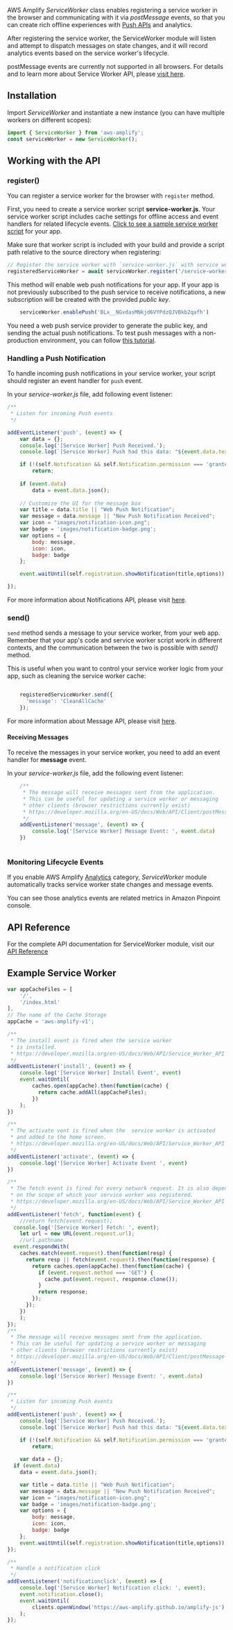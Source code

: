 AWS Amplify *ServiceWorker* class enables registering a service worker in the browser and communicating with it via *postMessage* events, so that you can create rich offline experiences with [Push APIs](https://developer.mozilla.org/en-US/docs/Web/API/Push_API) and analytics. 

After registering the service worker, the ServiceWorker module will listen and attempt to dispatch messages on state changes, and it will record analytics events based on the service worker's lifecycle.

<Callout>

postMessage events are currently not supported in all browsers. For details and to learn more about Service Worker API, please [visit here](https://developer.mozilla.org/en-US/docs/Web/API/Service_Worker_API/).

</Callout>

## Installation

Import *ServiceWorker* and instantiate a new instance (you can have multiple workers on different scopes):
```javascript
import { ServiceWorker } from 'aws-amplify';
const serviceWorker = new ServiceWorker();
```

## Working with the API

### register()

You can register a service worker for the browser with `register` method. 

First, you need to create a service worker script **service-worker.js**. Your service worker script includes cache settings for offline access and event handlers for related lifecycle events. [Click to see a sample service worker script](#example-service-worker) for your app. 

Make sure that worker script is included with your build and provide a script path relative to the source directory when registering:

```javascript
// Register the service worker with `service-worker.js` with service worker scope `/`.
registeredServiceWorker = await serviceWorker.register('/service-worker.js', '/');
```

This method will enable web push notifications for your app. If your app is not previously subscribed to the push service to receive notifications, a new subscription will be created with the provided *public key*. 

```javascript
    serviceWorker.enablePush('BLx__NGvdasMNkjd6VYPdzQJVBkb2qafh')
```

<Callout>

You need a web push service provider to generate the public key, and sending the actual push notifications. To test push messages with a non-production environment, you can follow [this tutorial](https://developers.google.com/web/fundamentals/codelabs/push-notifications/).

</Callout>

### Handling a Push Notification

To handle incoming push notifications in your service worker, your script should register an event handler for `push` event.

In your *service-worker.js* file, add following event listener:

```javascript
/**
 * Listen for incoming Push events
 */

addEventListener('push', (event) => {
    var data = {};
    console.log('[Service Worker] Push Received.');
    console.log(`[Service Worker] Push had this data: "${event.data.text()}"`);

    if (!(self.Notification && self.Notification.permission === 'granted')) 
        return;
    
    if (event.data) 
        data = event.data.json();
    
    // Customize the UI for the message box 
    var title = data.title || "Web Push Notification";
    var message = data.message || "New Push Notification Received";
    var icon = "images/notification-icon.png";
    var badge = 'images/notification-badge.png';
    var options = {
        body: message,
        icon: icon,
        badge: badge
    };

    event.waitUntil(self.registration.showNotification(title,options));

});
```

For more information about Notifications API, please visit [here](https://developer.mozilla.org/en-US/docs/Web/API/notification).

### send()

`send` method sends a message to your service worker, from your web app. Remember that your app's code and service worker script work in different contexts, and the communication between the two is possible with *send()* method.

This is useful when you want to control your service worker logic from your app, such as cleaning the service worker cache:

```javascript

    registeredServiceWorker.send({
      'message': 'CleanAllCache'
    });

```

For more information about Message API, please visit [here](https://developer.mozilla.org/en-US/docs/Web/Events/message_(ServiceWorker)).


#### Receiving Messages 

To receive the messages in your service worker, you need to add an event handler for **message** event.

In your *service-worker.js* file, add the following event listener:

```javascript
    /**
     * The message will receive messages sent from the application.
     * This can be useful for updating a service worker or messaging
     * other clients (browser restrictions currently exist)
     * https://developer.mozilla.org/en-US/docs/Web/API/Client/postMessage
     */
    addEventListener('message', (event) => {
        console.log('[Service Worker] Message Event: ', event.data)
    })
    
```

### Monitoring Lifecycle Events

If you enable AWS Amplify [Analytics](/lib/analytics/getting-started) category, *ServiceWorker* module automatically tracks service worker state changes and message events.

You can see those analytics events are related metrics in Amazon Pinpoint console.

## API Reference

For the complete API documentation for ServiceWorker module, visit our [API Reference](https://aws-amplify.github.io/amplify-js/docs/api/classes/serviceworkerclass.html)

## Example Service Worker

```javascript
var appCacheFiles = [
	'/',
	'/index.html'
], 
// The name of the Cache Storage
appCache = 'aws-amplify-v1';

/**
 * The install event is fired when the service worker 
 * is installed.
 * https://developer.mozilla.org/en-US/docs/Web/API/Service_Worker_API
 */
addEventListener('install', (event) => {
	console.log('[Service Worker] Install Event', event)
	event.waitUntil(
    	caches.open(appCache).then(function(cache) {
	      return cache.addAll(appCacheFiles);
    	})
  	);
})

/**
 * The activate vent is fired when the  service worker is activated
 * and added to the home screen.
 * https://developer.mozilla.org/en-US/docs/Web/API/Service_Worker_API
 */
addEventListener('activate', (event) => {
	console.log('[Service Worker] Activate Event ', event)
})

/**
 * The fetch event is fired for every network request. It is also dependent
 * on the scope of which your service worker was registered.
 * https://developer.mozilla.org/en-US/docs/Web/API/Service_Worker_API
 */
addEventListener('fetch', function(event) {
	//return fetch(event.request);
  console.log('[Service Worker] Fetch: ', event);
	let url = new URL(event.request.url);
	//url.pathname
  event.respondWith(
    caches.match(event.request).then(function(resp) {
      return resp || fetch(event.request).then(function(response) {
        return caches.open(appCache).then(function(cache) {
          if (event.request.method === 'GET') {
          	cache.put(event.request, response.clone());
      	  }
          return response;
        });
      });
    })
	);
});
/**
 * The message will receive messages sent from the application.
 * This can be useful for updating a service worker or messaging
 * other clients (browser restrictions currently exist)
 * https://developer.mozilla.org/en-US/docs/Web/API/Client/postMessage
 */
addEventListener('message', (event) => {
	console.log('[Service Worker] Message Event: ', event.data)
})

/**
 * Listen for incoming Push events
 */
addEventListener('push', (event) => {
	console.log('[Service Worker] Push Received.');
	console.log(`[Service Worker] Push had this data: "${event.data.text()}"`);

	if (!(self.Notification && self.Notification.permission === 'granted'))
		return;
		
	var data = {};
  if (event.data)
    data = event.data.json();

	var title = data.title || "Web Push Notification";
	var message = data.message || "New Push Notification Received";
	var icon = "images/notification-icon.png";
	var badge = 'images/notification-badge.png';
	var options = {
		body: message,
		icon: icon,
		badge: badge
	};
	event.waitUntil(self.registration.showNotification(title,options));
});

/**
 * Handle a notification click
 */
addEventListener('notificationclick', (event) => {
	console.log('[Service Worker] Notification click: ', event);
	event.notification.close();
	event.waitUntil(
		clients.openWindow('https://aws-amplify.github.io/amplify-js')
	);
});
```
